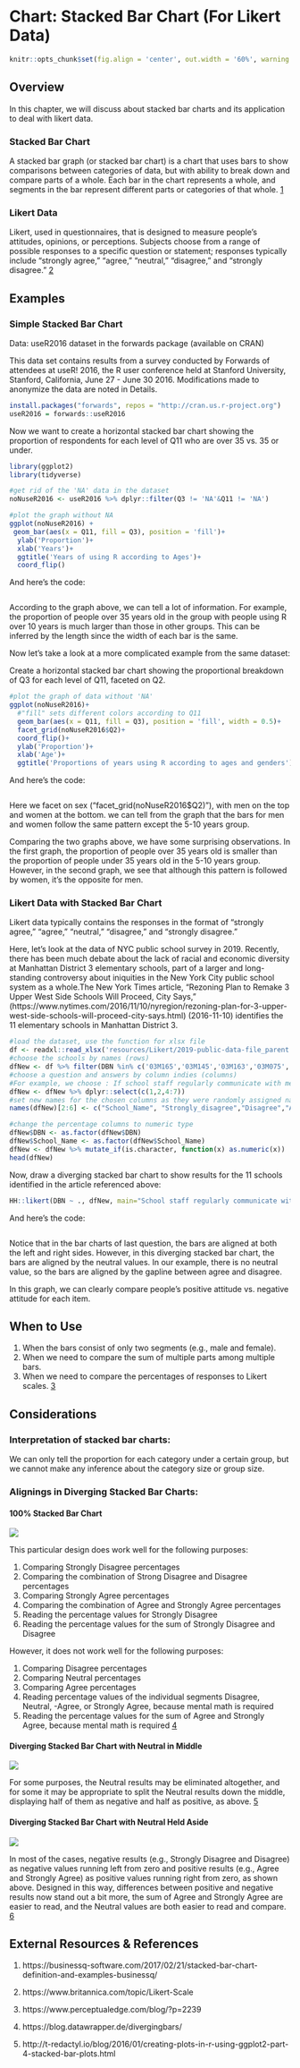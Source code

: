 # Chart: Stacked Bar Chart (For Likert Data)

```r
knitr::opts_chunk$set(fig.align = 'center', out.width = '60%', warning = FALSE, message = FALSE)
```

## Overview

In this chapter, we will discuss about stacked bar charts and its application to deal with likert data.


### Stacked Bar Chart

A stacked bar graph (or stacked bar chart)  is a chart that uses bars to show comparisons between categories of data, but with ability to break down and compare parts of a whole. Each bar in the chart represents a whole, and segments in the bar represent different parts or categories of that whole. [1](https://businessq-software.com/2017/02/21/stacked-bar-chart-definition-and-examples-businessq/)


### Likert Data

Likert, used in questionnaires, that is designed to measure people’s attitudes, opinions, or perceptions. Subjects choose from a range of possible responses to a specific question or statement; responses typically include “strongly agree,” “agree,” “neutral,” “disagree,” and “strongly disagree.” [2](https://www.britannica.com/topic/Likert-Scale)



## Examples

### Simple Stacked Bar Chart

Data: useR2016 dataset in the forwards package (available on CRAN)

This data set contains results from a survey conducted by Forwards of attendees at useR! 2016, the R user conference held at Stanford University, Stanford, California, June 27 - June 30 2016. Modifications made to anonymize the data are noted in Details.

```r
install.packages("forwards", repos = "http://cran.us.r-project.org")
useR2016 = forwards::useR2016
```


Now we want to create a horizontal stacked bar chart showing the proportion of respondents for each level of Q11 who are over 35 vs. 35 or under.

```r
library(ggplot2)
library(tidyverse)

#get rid of the 'NA' data in the dataset
noNuseR2016 <- useR2016 %>% dplyr::filter(Q3 != 'NA'&Q11 != 'NA')

#plot the graph without NA
ggplot(noNuseR2016) + 
 geom_bar(aes(x = Q11, fill = Q3), position = 'fill')+
  ylab('Proportion')+
  xlab('Years')+
  ggtitle('Years of using R according to Ages')+
  coord_flip()
```

And here's the code:
```r
```


According to the graph above, we can tell a lot of information. For example, the proportion of people over 35 years old in the group with people using R over 10 years is much larger than those in other groups. This can be inferred by the length since the width of each bar is the same.



Now let's take a look at a more complicated example from the same dataset:

Create a horizontal stacked bar chart showing the proportional breakdown of Q3 for each level of Q11, faceted on Q2.

```r
#plot the graph of data without 'NA'
ggplot(noNuseR2016)+
  #"fill" sets different colors according to Q11
  geom_bar(aes(x = Q11, fill = Q3), position = 'fill', width = 0.5)+
  facet_grid(noNuseR2016$Q2)+
  coord_flip()+
  ylab('Proportion')+
  xlab('Age')+
  ggtitle('Proportions of years using R according to ages and genders')
```
And here's the code:
```r
```
Here we facet on sex ("facet_grid(noNuseR2016$Q2)"), with men on the top and women at the bottom. we can tell from the graph that the bars for men and women follow the same pattern except the 5-10 years group.

Comparing the two graphs above, we have some surprising observations. In the first graph, the proportion of people over 35 years old is smaller than the proportion of people under 35 years old in the 5-10 years group. However, in the second graph, we see that although this pattern is followed by women, it's the opposite for men.


### Likert Data with Stacked Bar Chart
Likert data typically contains the responses in the format of “strongly agree,” “agree,” “neutral,” “disagree,” and “strongly disagree.”


Here, let's look at the data of NYC public school survey in 2019. Recently, there has been much debate about the lack of racial and economic diversity at Manhattan District 3 elementary schools, part of a larger and long-standing controversy about iniquities in the New York City public school system as a whole.The New York Times article, “Rezoning Plan to Remake 3 Upper West Side Schools Will Proceed, City Says,” (https://www.nytimes.com/2016/11/10/nyregion/rezoning-plan-for-3-upper-west-side-schools-will-proceed-city-says.html) (2016-11-10) identifies the 11 elementary schools in Manhattan District 3.
```r
#load the dataset, use the function for xlsx file
df <- readxl::read_xlsx('resources/Likert/2019-public-data-file_parent.xlsx', sheet=2)
#choose the schools by names (rows)
dfNew <- df %>% filter(DBN %in% c('03M165','03M145','03M163','03M075','03M084','03M166','03M009','03M087','03M452','03M199','03M191'))
#choose a question and answers by column indies (columns)
#For example, we choose : If school staff regularly communicate with me about how I can help my child learn.
dfNew <- dfNew %>% dplyr::select(c(1,2,4:7))
#set new names for the chosen columns as they were randomly assigned names #before. Here we use the likert levels as column names.
names(dfNew)[2:6] <- c("School_Name", "Strongly_disagree","Disagree","Agree","Strongly_agree")

#change the percentage columns to numeric type
dfNew$DBN <- as.factor(dfNew$DBN)
dfNew$School_Name <- as.factor(dfNew$School_Name)
dfNew <- dfNew %>% mutate_if(is.character, function(x) as.numeric(x))
head(dfNew)
```

Now, draw a diverging stacked bar chart to show results for the 11 schools identified in the article referenced above:
```r
HH::likert(DBN ~ ., dfNew, main="School staff regularly communicate with me about \nhow I can help my child learn.")
```

And here's the code:
```r
```

Notice that in the bar charts of last question, the bars are aligned at both the left and right sides. However, in this diverging stacked bar chart, the bars are aligned by the neutral values. In our example, there is no neutral value, so the bars are aligned by the gapline between agree and disagree. 

In this graph, we can clearly compare people's positive attitude vs. negative attitude for each item. 


## When to Use

1. When the bars consist of only two segments (e.g., male and female).
2. When we need to compare the sum of multiple parts among multiple bars.
3. When we need to compare the percentages of responses to Likert scales.
[3](https://www.perceptualedge.com/blog/?p=2239)



## Considerations

### Interpretation of stacked bar charts:
  We can only tell the proportion for each category under a certain group, but we cannot make any inference about the category size or group size.
  
### Alignings in Diverging Stacked Bar Charts:

#### 100% Stacked Bar Chart
  ![](resources/Likert/100%.png)

This particular design does work well for the following purposes:

1. Comparing Strongly Disagree percentages
2. Comparing the combination of Strong Disagree and Disagree percentages
3. Comparing Strongly Agree percentages
4. Comparing the combination of Agree and Strongly Agree percentages
5. Reading the percentage values for Strongly Disagree
6. Reading the percentage values for the sum of Strongly Disagree and   Disagree

However, it does not work well for the following purposes:

1. Comparing Disagree percentages
2. Comparing Neutral percentages
3. Comparing Agree percentages
4. Reading percentage values of the individual segments Disagree, Neutral, -Agree, or Strongly Agree, because mental math is required
5. Reading the percentage values for the sum of Agree and Strongly Agree, because mental math is required [4](https://www.perceptualedge.com/blog/?p=2239)

#### Diverging Stacked Bar Chart with Neutral in Middle
![](resources/Likert/neutral.png)

For some purposes, the Neutral results may be eliminated altogether, and for some it may be appropriate to split the Neutral results down the middle, displaying half of them as negative and half as positive, as above. [5](https://www.perceptualedge.com/blog/?p=2239)

#### Diverging Stacked Bar Chart with Neutral Held Aside
![](resources/Likert/no_neutral.png)

In most of the cases, negative results (e.g., Strongly Disagree and Disagree) as negative values running left from zero and positive results (e.g., Agree and Strongly Agree) as positive values running right from zero, as shown above.
Designed in this way, differences between positive and negative results now stand out a bit more, the sum of Agree and Strongly Agree are easier to read, and the Neutral values are both easier to read and compare. [6](https://www.perceptualedge.com/blog/?p=2239)



## External Resources & References

1. https://businessq-software.com/2017/02/21/stacked-bar-chart-definition-and-examples-businessq/

2. https://www.britannica.com/topic/Likert-Scale

3. https://www.perceptualedge.com/blog/?p=2239

4. https://blog.datawrapper.de/divergingbars/

5. http://t-redactyl.io/blog/2016/01/creating-plots-in-r-using-ggplot2-part-4-stacked-bar-plots.html
